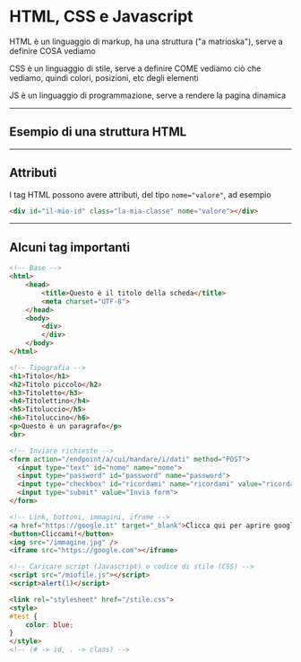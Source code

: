 <!-- classes: title -->

# HTML, CSS e Javascript
<!-- fragments-start -->
HTML è un linguaggio di markup, ha una struttura ("a matrioska"), serve a definire COSA vediamo

CSS è un linguaggio di stile, serve a definire COME vediamo ciò che vediamo, quindi colori, posizioni, etc degli elementi

JS è un linguaggio di programmazione, serve a rendere la pagina dinamica
<!-- fragments-end -->

---

## Esempio di una struttura HTML


<ExampleStruttura />

---

## Attributi

I tag HTML possono avere attributi, del tipo `nome="valore"`, ad esempio
```html
<div id="il-mio-id" class="la-mia-classe" nome="valore"></div>
```

---

## Alcuni tag importanti
<!-- fragments-start -->
```html
<!-- Base -->
<html>
    <head>
        <title>Questo è il titolo della scheda</title>
        <meta charset="UTF-8">
    </head>
    <body>
        <div>
        </div>
    </body>
</html>
```
```html
<!-- Tipografia -->
<h1>Titolo</h1>
<h2>Titolo piccolo</h2>
<h3>Titoletto</h3>
<h4>Titolettino</h4>
<h5>Titoluccio</h5>
<h6>Titoluccino</h6>
<p>Questo è un paragrafo</p>
<br>
```
```html
<!-- Inviare richieste -->
<form action="/endpoint/a/cui/mandare/i/dati" method="POST">
  <input type="text" id="nome" name="nome">
  <input type="password" id="password" name="password">
  <input type="checkbox" id="ricordami" name="ricordami" value="ricordami">
  <input type="submit" value="Invia form">
</form> 
```
```html
<!-- Link, bottoni, immagini, iframe -->
<a href="https://google.it" target="_blank">Clicca qui per aprire google!</a>
<button>Cliccami!</button>
<img src="/immagine.jpg" />
<iframe src="https://google.com"></iframe>
```
```html
<!-- Caricare script (Javascript) e codice di stile (CSS) -->
<script src="/miofile.js"></script>
<script>alert(1)</script>

<link rel="stylesheet" href="/stile.css">
<style>
#test {
    color: blue;
}
</style>
<!-- (# -> id, . -> class) -->
```
<!-- fragments-end -->

